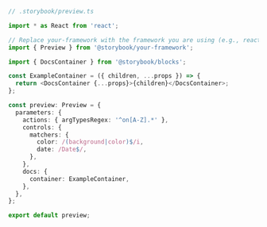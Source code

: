 ```ts
// .storybook/preview.ts

import * as React from 'react';

// Replace your-framework with the framework you are using (e.g., react, vue3)
import { Preview } from '@storybook/your-framework';

import { DocsContainer } from '@storybook/blocks';

const ExampleContainer = ({ children, ...props }) => {
  return <DocsContainer {...props}>{children}</DocsContainer>;
};

const preview: Preview = {
  parameters: {
    actions: { argTypesRegex: '^on[A-Z].*' },
    controls: {
      matchers: {
        color: /(background|color)$/i,
        date: /Date$/,
      },
    },
    docs: {
      container: ExampleContainer,
    },
  },
};

export default preview;
```
